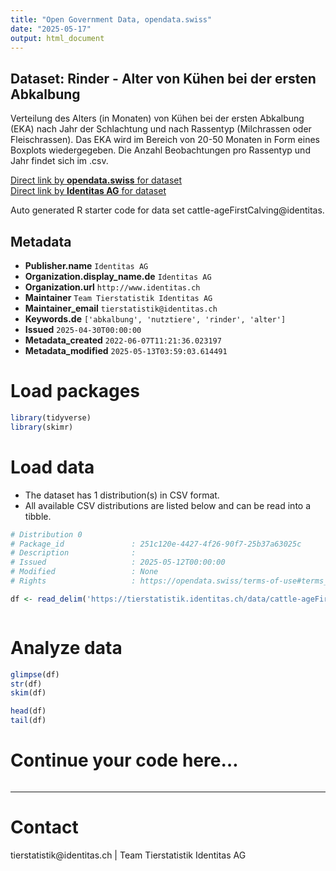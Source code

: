 ```yaml
---
title: "Open Government Data, opendata.swiss"
date: "2025-05-17"
output: html_document
---
```


## Dataset: Rinder - Alter von Kühen bei der ersten Abkalbung

Verteilung des Alters (in Monaten) von Kühen bei der ersten Abkalbung (EKA) nach Jahr der Schlachtung und nach Rassentyp (Milchrassen oder Fleischrassen). Das EKA wird im Bereich von 20-50 Monaten in Form eines Boxplots wiedergegeben. Die Anzahl Beobachtungen pro Rassentyp und Jahr findet sich im .csv.

[Direct link by **opendata.swiss** for dataset](https://opendata.swiss/de/dataset/rinder-alter-von-kuhen-bei-der-ersten-abkalbung)<br>
[Direct link by **Identitas AG** for dataset](https://tierstatistik.identitas.ch/)

Auto generated R starter code for data set cattle-ageFirstCalving@identitas.

## Metadata

- **Publisher.name** `Identitas AG`
- **Organization.display_name.de** `Identitas AG`
- **Organization.url** `http://www.identitas.ch`
- **Maintainer** `Team Tierstatistik Identitas AG`
- **Maintainer_email** `tierstatistik@identitas.ch`
- **Keywords.de** `['abkalbung', 'nutztiere', 'rinder', 'alter']`
- **Issued** `2025-04-30T00:00:00`
- **Metadata_created** `2022-06-07T11:21:36.023197`
- **Metadata_modified** `2025-05-13T03:59:03.614491`


# Load packages

```r

library(tidyverse)
library(skimr)

```

# Load data

-   The dataset has 1 distribution(s) in CSV format.
-   All available CSV distributions are listed below and can be read into a tibble.

```r

# Distribution 0
# Package_id               : 251c120e-4427-4f26-90f7-25b37a63025c
# Description              : 
# Issued                   : 2025-05-12T00:00:00
# Modified                 : None
# Rights                   : https://opendata.swiss/terms-of-use#terms_by

df <- read_delim('https://tierstatistik.identitas.ch/data/cattle-ageFirstCalving.csv')



```

# Analyze data

```r

glimpse(df)
str(df)
skim(df)

head(df)
tail(df)

```

# Continue your code here...

```r

```

------------------------------------------------------------------------

# Contact

tierstatistik@identitas.ch | Team Tierstatistik Identitas AG
